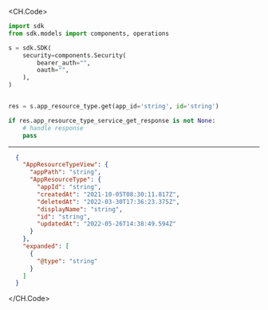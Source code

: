 
<CH.Code>
```python Get.py
import sdk
from sdk.models import components, operations

s = sdk.SDK(
    security=components.Security(
        bearer_auth="",
        oauth="",
    ),
)


res = s.app_resource_type.get(app_id='string', id='string')

if res.app_resource_type_service_get_response is not None:
    # handle response
    pass
```
---

```json Example Response
  {
    "AppResourceTypeView": {
      "appPath": "string",
      "AppResourceType": {
        "appId": "string",
        "createdAt": "2021-10-05T08:30:11.817Z",
        "deletedAt": "2022-03-30T17:36:23.375Z",
        "displayName": "string",
        "id": "string",
        "updatedAt": "2022-05-26T14:38:49.594Z"
      }
    },
    "expanded": [
      {
        "@type": "string"
      }
    ]
  }
```
</CH.Code>

